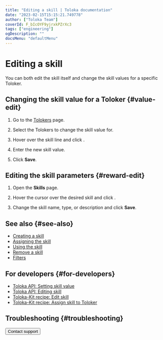```yaml
---
title: "Editing a skill | Toloka documentation"
date: "2023-02-15T15:15:21.749778"
author: ["Toloka Team"]
coverId: F_bIcOYF9yjrxkPZrXc3
tags: ["engineering"]
ogDescription: ""
docsMenu: "defaultMenu"
---
```



# Editing a skill

You can both edit the skill itself and change the skill values for a specific Toloker.

## Changing the skill value for a Toloker {#value-edit}

1. Go to the [Tolokers](https://platform.toloka.ai/requester/workers) page.

1. Select the Tolokers to change the skill value for.

   <SelectTolokers/>

1. Hover over the skill line and click <img src="https://tlkfrontprod.azureedge.net/portal-production/static/uploaded/images/1675425172884/1675425172884_original_svg.svg" alt="" />.

1. Enter the new skill value.

1. Click **Save**.

## Editing the skill parameters {#reward-edit}

1. Open the **Skills** page.

1. Hover the cursor over the desired skill and click <img src="https://tlkfrontprod.azureedge.net/portal-production/static/uploaded/images/1675425172884/1675425172884_original_svg.svg" alt="" />.

1. Change the skill name, type, or description and click **Save**.

## See also {#see-also}

- [Creating a skill](/docs/guide/nav-create)
- [Assigning the skill](/docs/guide/nav-assign)
- [Using the skill](/docs/guide/nav-use)
- [Remove a skill](/docs/guide/nav-delete)
- [Filters](/docs/guide/filters)

## For developers {#for-developers}

- [Toloka API: Setting skill value](https://toloka.ai/docs/api/api-reference/#put-/user-skills)
- [Toloka API: Editing skill](https://toloka.ai/docs/api/api-reference/#put-/skills/-id-)
- [Toloka-Kit recipe: Edit skill](/docs/toloka-kit/recipes/edit-skill)
- [Toloka-Kit recipe: Assign skill to Toloker](/docs/toloka-kit/recipes/assign-skill)

## Troubleshooting {#troubleshooting}

<FaqSkillForEveryPool/>

<FaqSkillForDifferentProjects/>

<TroubleshootingTraining/>

<Button themeColor="light" view="default" size="l" type="link" url="/docs/guide/troubleshooting/support?form-source=guide-nav-edit">Contact support</Button>
